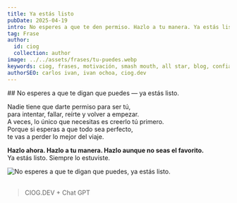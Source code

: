 ```yaml
---
title: Ya estás listo
pubDate: 2025-04-19
intro: No esperes a que te den permiso. Hazlo a tu manera. Ya estás listo.
tag: Frase
author:
  id: ciog
  collection: author
image: ../../assets/frases/tu-puedes.webp
keywords: ciog, frases, motivación, smash mouth, all star, blog, confianza
authorSEO: carlos ivan, ivan ochoa, ciog.dev
---
```


<FraseButtons music="true"/>

<div class="frase__container">
   ## No esperes a que te digan que puedes — ya estás listo.

   Nadie tiene que darte permiso para ser tú, <br/>
   para intentar, fallar, reírte y volver a empezar. <br/>
   A veces, lo único que necesitas es creerlo tú primero. <br/>
   Porque si esperas a que todo sea perfecto, <br/>
   te vas a perder lo mejor del viaje.

   **Hazlo ahora. Hazlo a tu manera. Hazlo aunque no seas el favorito.** <br/>
   Ya estás listo. Siempre lo estuviste.

<Image src="https://res.cloudinary.com/dx7uimym1/image/upload/v1745100652/TU_PUEDES_lqbd50.webp" width={400} height={200} alt="No esperes a que te digan que puedes, ya estás listo."/>

</div>

<br/>

> CIOG.DEV + Chat GPT

<YoutubeVideo url="https://www.youtube.com/watch?v=PMgNsQ385rI"/>

